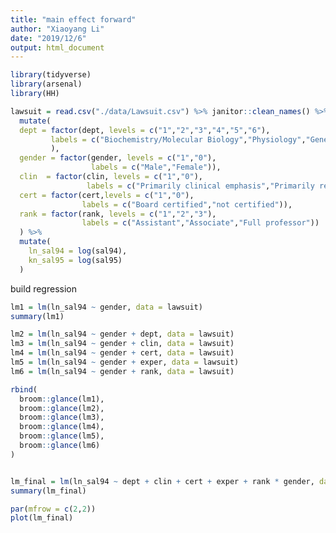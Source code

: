 ```yaml
---
title: "main effect forward"
author: "Xiaoyang Li"
date: "2019/12/6"
output: html_document
---
```


```r
library(tidyverse)
library(arsenal)
library(HH)
```

```r
lawsuit = read.csv("./data/Lawsuit.csv") %>% janitor::clean_names() %>% 
  mutate(
  dept = factor(dept, levels = c("1","2","3","4","5","6"),
         labels = c("Biochemistry/Molecular Biology","Physiology","Genetics","Pediatrics","Medicine","Surgery")
         ),
  gender = factor(gender, levels = c("1","0"),
                  labels = c("Male","Female")),
  clin  = factor(clin, levels = c("1","0"),
                 labels = c("Primarily clinical emphasis","Primarily research emphasis")),
  cert = factor(cert,levels = c("1","0"),
                labels = c("Board certified","not certified")),
  rank = factor(rank, levels = c("1","2","3"),
                labels = c("Assistant","Associate","Full professor"))
  ) %>% 
  mutate(
    ln_sal94 = log(sal94),
    kn_sal95 = log(sal95)
  )

```

build regression
```r
lm1 = lm(ln_sal94 ~ gender, data = lawsuit)
summary(lm1)

lm2 = lm(ln_sal94 ~ gender + dept, data = lawsuit)
lm3 = lm(ln_sal94 ~ gender + clin, data = lawsuit)
lm4 = lm(ln_sal94 ~ gender + cert, data = lawsuit)
lm5 = lm(ln_sal94 ~ gender + exper, data = lawsuit)
lm6 = lm(ln_sal94 ~ gender + rank, data = lawsuit)

rbind(
  broom::glance(lm1),
  broom::glance(lm2),
  broom::glance(lm3),
  broom::glance(lm4),
  broom::glance(lm5),
  broom::glance(lm6)
)


lm_final = lm(ln_sal94 ~ dept + clin + cert + exper + rank * gender, data = lawsuit)
summary(lm_final)

par(mfrow = c(2,2))
plot(lm_final)
```

